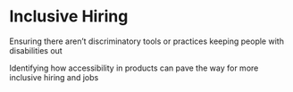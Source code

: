 # Inclusive Hiring

Ensuring there aren’t discriminatory tools or practices keeping people with disabilities out

Identifying how accessibility in products can pave the way for more inclusive hiring and jobs

